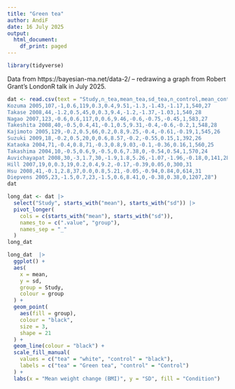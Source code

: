 ```yaml
---
title: "Green tea"
author: AndiF
date: 16 July 2025
output:
  html_document:
    df_print: paged
---
```


```r
library(tidyverse)
```


Data from https://bayesian-ma.net/data-2/ -- redrawing a graph from Robert Grant's LondonR talk in July 2025.


```r
dat <- read.csv(text = "Study,n_tea,mean_tea,sd_tea,n_control,mean_control,sd_control,cochrane_weight_percent,cochrane_mean_diff,cochrane_lci,cochrane_uci,japan,catechin,baseline_bmi
Kozuma 2005,107,-1,0.6,119,0.3,0.4,9.51,-1.3,-1.43,-1.17,1,540,27
Takase 2008,44,-1.2,0.5,45,0,0.3,9.4,-1.2,-1.37,-1.03,1,540,28
Nagao 2007,123,-0.6,0.6,117,0,0.6,9.46,-0.6,-0.75,-0.45,1,583,27
Takeshita 2008,40,-0.5,0.4,41,-0.1,0.5,9.31,-0.4,-0.6,-0.2,1,548,28
Kajimoto 2005,129,-0.2,0.5,66,0.2,0.8,9.25,-0.4,-0.61,-0.19,1,545,26
Suzuki 2009,18,-0.2,0.5,20,0,0.6,8.57,-0.2,-0.55,0.15,1,392,26
Kataoka 2004,71,-0.4,0.8,71,-0.3,0.8,9.03,-0.1,-0.36,0.16,1,560,25
Takashima 2004,10,-0.5,0.6,9,-0.5,0.6,7.38,0,-0.54,0.54,1,570,24
Auvichayapat 2008,30,-3,1.7,30,-1.9,1.8,5.26,-1.07,-1.96,-0.18,0,141,28
Hill 2007,19,0,0.3,19,0.2,0.4,9.2,-0.17,-0.39,0.05,0,300,31
Hsu 2008,41,-0.1,2.8,37,0.0,0.8,5.21,-0.05,-0.94,0.84,0,614,31
Diepvens 2005,23,-1.5,0.7,23,-1.5,0.6,8.41,0,-0.38,0.38,0,1207,28")
dat
```


```r
long_dat <- dat |>
  select("Study", starts_with("mean"), starts_with("sd")) |>
  pivot_longer(
    cols = c(starts_with("mean"), starts_with("sd")),
    names_to = c(".value", "group"),
    names_sep = "_"
  )
long_dat
```



```r
long_dat  |>
  ggplot() +
  aes(
    x = mean,
    y = sd,
    group = Study,
    colour = group
  ) +
  geom_point(
    aes(fill = group),
    colour = "black",
    size = 3,
    shape = 21
  ) +
  geom_line(colour = "black") +
  scale_fill_manual(
    values = c("tea" = "white", "control" = "black"),
    labels = c("tea" = "Green tea", "control" = "Control")
  ) +
  labs(x = "Mean weight change (BMI)", y = "SD", fill = "Condition")
```


